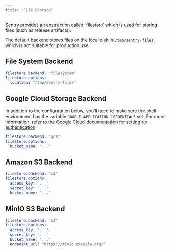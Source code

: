 ```yaml
---
title: "File Storage"
---
```


Sentry provides an abstraction called ‘filestore’ which is used for storing files (such as release artifacts).

The default backend stores files on the local disk in `/tmp/sentry-files` which is not suitable for production use.

## File System Backend

```yaml
filestore.backend: "filesystem"
filestore.options:
  location: "/tmp/sentry-files"
```

## Google Cloud Storage Backend

In addition to the configuration below, you’ll need to make sure the shell environment has the variable `GOOGLE_APPLICATION_CREDENTIALS` set. For more information, refer to the [Google Cloud documentation for setting up authentication](https://cloud.google.com/storage/docs/reference/libraries#setting_up_authentication).

```yaml
filestore.backend: "gcs"
filestore.options:
  bucket_name: "..."
```

## Amazon S3 Backend

```yaml
filestore.backend: "s3"
filestore.options:
  access_key: "..."
  secret_key: "..."
  bucket_name: "..."
```

## MinIO S3 Backend

```yaml
filestore.backend: "s3"
filestore.options:
  access_key: "..."
  secret_key: "..."
  bucket_name: "..."
  endpoint_url: "https://minio.example.org/"
```
